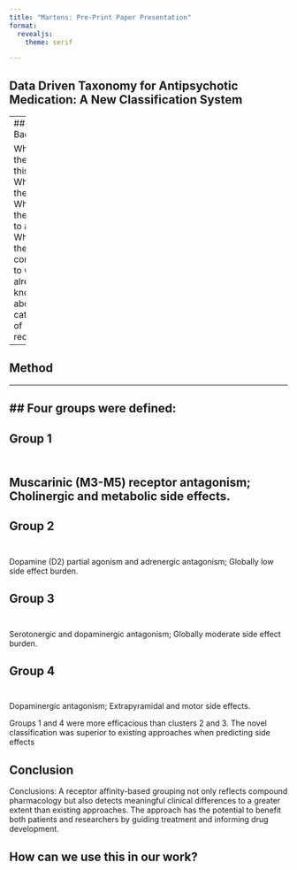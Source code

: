 ```yaml
---
title: "Martens: Pre-Print Paper Presentation"
format: 
  revealjs:
    theme: serif

---
```


## Data Driven Taxonomy for Antipsychotic Medication: A New Classification System

---
## Background

Why did they write this paper?
What was the need?
What did they hope to achieve?
What did they contribute to what is already known about categories of receptors?
---

## Method

---

## Four groups were defined:
---

## Group 1 <br> <br>
Muscarinic (M3-M5) receptor antagonism; Cholinergic and metabolic side effects.  
---
## Group 2 <br> <br> 
Dopamine (D2) partial agonism and adrenergic antagonism; Globally low side effect burden. 

## Group 3 <br> <br>
Serotonergic and dopaminergic antagonism; Globally moderate side effect burden.  

## Group 4 <br> <br>
Dopaminergic antagonism; Extrapyramidal and motor side effects. 

Groups 1 and 4 were more efficacious than clusters 2 and 3. The novel classification was superior to existing approaches when predicting side effects




## Conclusion 

Conclusions: A receptor affinity-based grouping not only reflects compound pharmacology but also detects meaningful clinical differences to a greater extent than existing approaches. The approach has the potential to benefit both patients and researchers by guiding treatment and informing drug development.


## How can we use this in our work?




